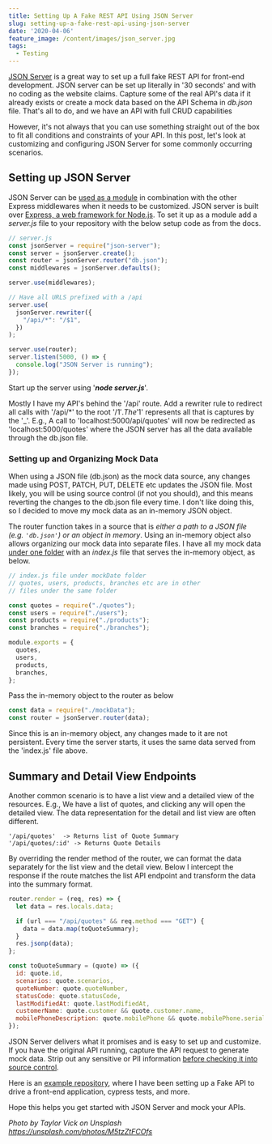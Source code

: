 ```yaml
---
title: Setting Up A Fake REST API Using JSON Server
slug: setting-up-a-fake-rest-api-using-json-server
date: '2020-04-06'
feature_image: /content/images/json_server.jpg
tags:
  - Testing
---
```

[JSON Server](https://github.com/typicode/json-server) is a great way to set up a full fake REST API for front-end development. JSON server can be set up literally in '30 seconds' and with no coding as the website claims. Capture some of the real API's data if it already exists or create a mock data based on the API Schema in _db.json_ file. That's all to do, and we have an API with full CRUD capabilities

However, it's not always that you can use something straight out of the box to fit all conditions and constraints of your API. In this post, let's look at customizing and configuring JSON Server for some commonly occurring scenarios.

<EmbedCard src="https://www.youtube.com/embed/yq0S2f3k9zY" />

## Setting up JSON Server

JSON Server can be [used as a module](https://github.com/typicode/json-server#module) in combination with the other Express middlewares when it needs to be customized. JSON server is built over [Express, a web framework for Node.js](https://expressjs.com/). To set it up as a module add a _server.js_ file to your repository with the below setup code as from the docs.

```js
// server.js
const jsonServer = require("json-server");
const server = jsonServer.create();
const router = jsonServer.router("db.json");
const middlewares = jsonServer.defaults();

server.use(middlewares);

// Have all URLS prefixed with a /api
server.use(
  jsonServer.rewriter({
    "/api/*": "/$1",
  })
);

server.use(router);
server.listen(5000, () => {
  console.log("JSON Server is running");
});

```

Start up the server using '**_node server.js_**'.

Mostly I have my API's behind the '/api' route. Add a rewriter rule to redirect all calls with '/api/\*' to the root '/$1'. The '$1' represents all that is captures by the '\_'. E.g., A call to 'localhost:5000/api/quotes' will now be redirected as 'localhost:5000/quotes' where the JSON server has all the data available through the db.json file.

### Setting up and Organizing Mock Data

When using a JSON file (db.json) as the mock data source, any changes made using POST, PATCH, PUT, DELETE etc updates the JSON file. Most likely, you will be using source control (if not you should), and this means reverting the changes to the db.json file every time. I don't like doing this, so I decided to move my mock data as an in-memory JSON object.

The router function takes in a source that is _either a path to a JSON file (e.g. `'db.json'`) or an object in memory_. Using an in-memory object also allows organizing our mock data into separate files. I have all my mock data [under one folder](https://github.com/rahulpnath/quotes/tree/master/ui/mockApi/mockData) with an _index.js_ file that serves the in-memory object, as below.

```js
// index.js file under mockDate folder
// quotes, users, products, branches etc are in other
// files under the same folder

const quotes = require("./quotes");
const users = require("./users");
const products = require("./products");
const branches = require("./branches");

module.exports = {
  quotes,
  users,
  products,
  branches,
};

```

Pass the in-memory object to the router as below

```js
const data = require("./mockData");
const router = jsonServer.router(data);

```

Since this is an in-memory object, any changes made to it are not persistent. Every time the server starts, it uses the same data served from the 'index.js' file above.

## Summary and Detail View Endpoints

Another common scenario is to have a list view and a detailed view of the resources. E.g., We have a list of quotes, and clicking any will open the detailed view. The data representation for the detail and list view are often different.

```text
'/api/quotes'  -> Returns list of Quote Summary
'/api/quotes/:id' -> Returns Quote Details

```

By overriding the render method of the router, we can format the data separately for the list view and the detail view. Below I intercept the response if the route matches the list API endpoint and transform the data into the summary format.

```js
router.render = (req, res) => {
  let data = res.locals.data;

  if (url === "/api/quotes" && req.method === "GET") {
    data = data.map(toQuoteSummary);
  }
  res.jsonp(data);
};

const toQuoteSummary = (quote) => ({
  id: quote.id,
  scenarios: quote.scenarios,
  quoteNumber: quote.quoteNumber,
  statusCode: quote.statusCode,
  lastModifiedAt: quote.lastModifiedAt,
  customerName: quote.customer && quote.customer.name,
  mobilePhoneDescription: quote.mobilePhone && quote.mobilePhone.serialNo,
});

```

JSON Server delivers what it promises and is easy to set up and customize. If you have the original API running, capture the API request to generate mock data. Strip out any sensitive or PII information [before checking it into source control](/blog/keeping-sensitive-configuration-data-out-of-source-control/).

Here is an [example repository](https://github.com/rahulpnath/quotes), where I have been setting up a Fake API to drive a front-end application, cypress tests, and more.

Hope this helps you get started with JSON Server and mock your APIs.

_Photo by Taylor Vick on Unsplash https://unsplash.com/photos/M5tzZtFCOfs_
